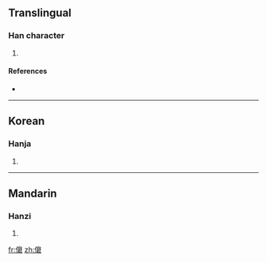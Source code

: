 ==Translingual==

===Han character===
{{Han char|rn=9|rad=人|as=12|sn=14|four=|canj=人十金口 (OJCR), X人十金口 (XOJCR)}}

# {{defn|Han|sort=人12}}

====References====
* {{Han ref|kx=0116.130|dkj=01089|dj=0247.250|hdz=10222.060|uh=50D2|ud=20690}}

----

==Korean==

===Hanja===
{{ko-hanja|hangeul=군|rv=gun|mr=kun}}

# {{defn|Korean|sort=人12}}

----

==Mandarin==

===Hanzi===
{{cmn-hanzi|pin=[[jiǒng]] ([[jiong3]])|wg=chiung<sup>3</sup>}}

# {{defn|Mandarin|sort=人12}}

[[fr:僒]]
[[zh:僒]]